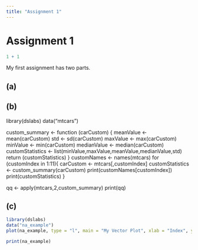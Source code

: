 ```yaml
---
title: "Assignment 1"
---
```


# Assignment 1

```r
1 + 1
```

My first assignment has two parts.

## (a)

## (b)

library(dslabs)
data("mtcars")

custom_summary <- function (carCustom)
{
    meanValue <- mean(carCustom)
    std <- sd(carCustom)
    maxValue <- max(carCustom)
    minValue <- min(carCustom)
    medianValue <- median(carCustom)
    customStatistics <- list(minValue,maxValue,meanValue,medianValue,std)
    return (customStatistics)
}
customNames <- names(mtcars)
for (customIndex in 1:11){
    carCustom <- mtcars[,customIndex]
    customStatistics <- custom_summary(carCustom)
    print(customNames[customIndex])
    print(customStatistics)
}

qq <- apply(mtcars,2,custom_summary)
print(qq)

## (c)
```r
library(dslabs)
data("na_example")
plot(na_example, type = "l", main = "My Vector Plot", xlab = "Index", ylab = "Value")
```


```r

print(na_example)
```